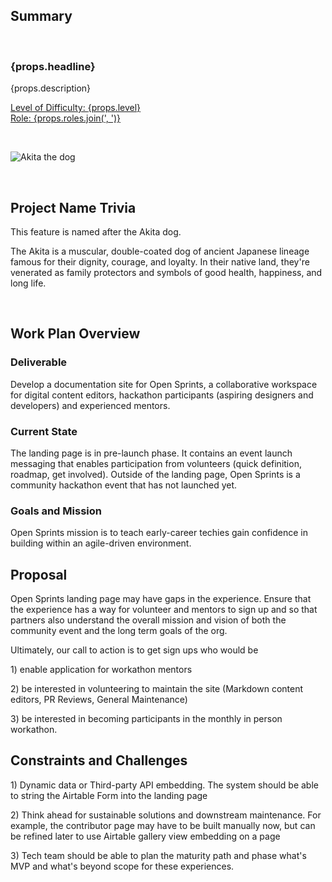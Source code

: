## Summary

<br />

<h3>{props.headline}</h3>
<p>{props.description}</p>

<p>
  <u>
    Level of Difficulty: <span>{props.level}</span>
    <br />
    Role: <span>{props.roles.join(', ')}</span>
  </u>
</p>

<br />

<p align="center">

![Akita the dog](./assets/akita.jpeg)

</p>


<br />

## Project Name Trivia

This feature is named after the Akita dog.

The Akita is a muscular, double-coated dog of ancient Japanese lineage famous for
their dignity, courage, and loyalty. In their native land, they're venerated as family
protectors and symbols of good health, happiness, and long life.

<br />

## Work Plan Overview

### Deliverable
Develop a documentation site for Open Sprints, a collaborative workspace for digital content editors, hackathon participants (aspiring designers and developers) and experienced mentors.
<br />

### Current State
The landing page is in pre-launch phase. It contains an event launch messaging that enables participation from volunteers (quick definition, roadmap, get involved). Outside of the landing page, Open Sprints is a community hackathon event that has not launched yet.
<br />

### Goals and Mission
Open Sprints mission is to teach early-career techies gain confidence in building within an agile-driven environment. 
<br />

## Proposal
Open Sprints landing page may have gaps in the experience. Ensure that the experience has a way for volunteer and mentors to sign up and so that partners also understand the overall mission and vision of both the community event and the long term goals of the org.
<br />

Ultimately, our call to action is to get sign ups who would be
<p> 1) enable application for workathon mentors </p>
<p> 2) be interested in volunteering to maintain the site (Markdown content editors, PR Reviews, General Maintenance) </p>
<p> 3) be interested in becoming participants in the monthly in person workathon. </p>

## Constraints and Challenges
<p> 1) Dynamic data or Third-party API embedding. The system should be able to string the Airtable Form into the landing page </p>
<p> 2) Think ahead for sustainable solutions and downstream maintenance. For example, the contributor page may have to be built manually now, but can be refined later to use Airtable gallery view embedding on a page </p>
<p> 3) Tech team should be able to plan the maturity path and phase what's MVP and what's beyond scope for these experiences.</p>
